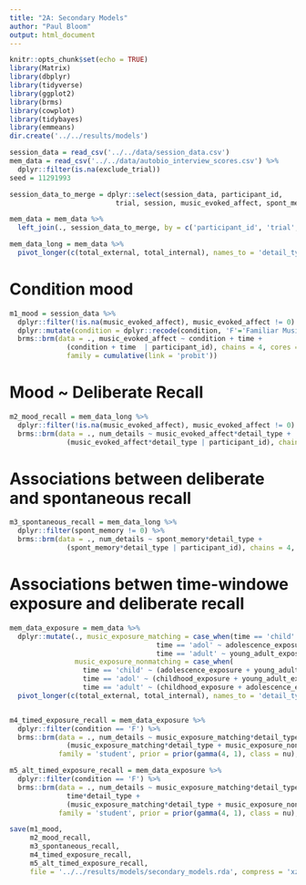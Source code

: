 ```yaml
---
title: "2A: Secondary Models"
author: "Paul Bloom"
output: html_document
---
```


```r
knitr::opts_chunk$set(echo = TRUE)
library(Matrix)
library(dbplyr)
library(tidyverse)
library(ggplot2)
library(brms)
library(cowplot)
library(tidybayes)
library(emmeans)
dir.create('../../results/models')
```


```r
session_data = read_csv('../../data/session_data.csv')
mem_data = read_csv('../../data/autobio_interview_scores.csv') %>%
  dplyr::filter(is.na(exclude_trial))
seed = 11291993 
```

```r
session_data_to_merge = dplyr::select(session_data, participant_id, 
                          trial, session, music_evoked_affect, spont_memory, contains('exposure'))

mem_data = mem_data %>%
  left_join(., session_data_to_merge, by = c('participant_id', 'trial', 'session'))

mem_data_long = mem_data %>%
  pivot_longer(c(total_external, total_internal), names_to = 'detail_type', values_to = 'num_details')

```


# Condition mood

```r
m1_mood = session_data %>%
  dplyr::filter(!is.na(music_evoked_affect), music_evoked_affect != 0) %>%
  dplyr::mutate(condition = dplyr::recode(condition, 'F'='Familiar Music', 'U'='Unfamiliar Music', 'C'='Non-music clips')) %>% 
  brms::brm(data = ., music_evoked_affect ~ condition + time + 
              (condition + time  | participant_id), chains = 4, cores = 4, iter = 2000, seed = seed,
              family = cumulative(link = 'probit'))
```


# Mood ~ Deliberate Recall

```r
m2_mood_recall = mem_data_long %>%
  dplyr::filter(!is.na(music_evoked_affect), music_evoked_affect != 0) %>%
  brms::brm(data = ., num_details ~ music_evoked_affect*detail_type + 
              (music_evoked_affect*detail_type | participant_id), chains = 4, cores = 4, iter = 2000, seed = seed, family = 'student', prior = prior(gamma(4, 1), class = nu))
```


# Associations between deliberate and spontaneous recall

```r
m3_spontaneous_recall = mem_data_long %>%
  dplyr::filter(spont_memory != 0) %>%
  brms::brm(data = ., num_details ~ spont_memory*detail_type + 
              (spont_memory*detail_type | participant_id), chains = 4, cores = 4, iter = 2000, seed = seed, family = 'student', prior = prior(gamma(4, 1), class = nu))
```

# Associations betwen time-windowe exposure and deliberate recall

```r
mem_data_exposure = mem_data %>%
  dplyr::mutate(., music_exposure_matching = case_when(time == 'child' ~ childhood_exposure,
                                    time == 'adol' ~ adolescence_exposure,
                                    time == 'adult' ~ young_adult_exposure),
                music_exposure_nonmatching = case_when(
                  time == 'child' ~ (adolescence_exposure + young_adult_exposure + adult_present_exposure)/3,
                  time == 'adol' ~ (childhood_exposure + young_adult_exposure + adult_present_exposure)/3,
                  time == 'adult' ~ (childhood_exposure + adolescence_exposure + adult_present_exposure)/3)) %>%
  pivot_longer(c(total_external, total_internal), names_to = 'detail_type', values_to = 'num_details')


m4_timed_exposure_recall = mem_data_exposure %>%
  dplyr::filter(condition == 'F') %>%
  brms::brm(data = ., num_details ~ music_exposure_matching*detail_type + music_exposure_nonmatching*detail_type +
              (music_exposure_matching*detail_type + music_exposure_nonmatching*detail_type | participant_id),
            family = 'student', prior = prior(gamma(4, 1), class = nu), chains = 4, cores = 4, iter = 3000, seed = seed)

m5_alt_timed_exposure_recall = mem_data_exposure %>%
  dplyr::filter(condition == 'F') %>%
  brms::brm(data = ., num_details ~ music_exposure_matching*detail_type + music_exposure_nonmatching*detail_type +
              time*detail_type + 
              (music_exposure_matching*detail_type + music_exposure_nonmatching*detail_type + time*detail_type| participant_id),
            family = 'student', prior = prior(gamma(4, 1), class = nu), chains = 4, cores = 4, iter = 3000, seed = seed)

```


```r
save(m1_mood, 
     m2_mood_recall, 
     m3_spontaneous_recall,
     m4_timed_exposure_recall, 
     m5_alt_timed_exposure_recall,
     file = '../../results/models/secondary_models.rda', compress = 'xz')
```